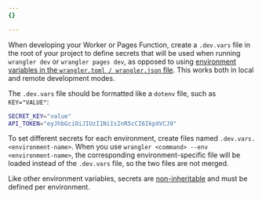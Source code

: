 ```yaml
---
{}

---
```


When developing your Worker or Pages Function, create a `.dev.vars` file in the root of your project to define secrets that will be used when running `wrangler dev` or `wrangler pages dev`, as opposed to using [environment variables in the `wrangler.toml / wrangler.json` file](/workers/configuration/environment-variables/#compare-secrets-and-environment-variables). This works both in local and remote development modes.

The `.dev.vars` file should be formatted like a `dotenv` file, such as `KEY="VALUE"`:

```bash title=".dev.vars"
SECRET_KEY="value"
API_TOKEN="eyJhbGciOiJIUzI1NiIsInR5cCI6IkpXVCJ9"
```

To set different secrets for each environment, create files named `.dev.vars.<environment-name>`. When you use `wrangler <command> --env <environment-name>`, the corresponding environment-specific file will be loaded instead of the `.dev.vars` file, so the two files are not merged.

Like other environment variables, secrets are [non-inheritable](/workers/wrangler/configuration/#non-inheritable-keys) and must be defined per environment.
